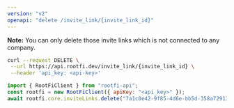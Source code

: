 ```yaml
---
version: "v2"
openapi: "delete /invite_link/{invite_link_id}"
---
```


**Note:** You can only delete those invite links which is not connected to any company.

<RequestExample>

```bash cURL
curl --request DELETE \
 --url https://api.rootfi.dev/invite_link/{invite_link_id} \
 --header 'api_key: <api-key>'

```

```javascript NodeJS
import { RootFiClient } from "rootfi-api";
const rootfi = new RootFiClient({ apiKey: "<api_key>" });
await rootfi.core.inviteLinks.delete("7a1c0e42-9f85-4d6e-bb5d-358a72913c0b");
```

</RequestExample>